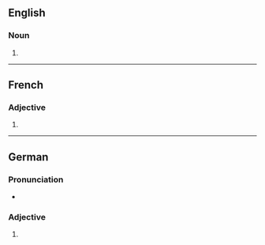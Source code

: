 ==English==

===Noun===
{{head|en|noun form}}

# {{plural of|en|subversive}}

----

==French==

===Adjective===
{{head|fr|adjective form}}

# {{feminine plural of|fr|subversif}}

----

==German==

===Pronunciation===
* {{audio|de|De-subversives.ogg|Audio}}

===Adjective===
{{head|de|adjective form}}

# {{inflection of|de|subversiv||str//mix|nom//acc|n|s}}